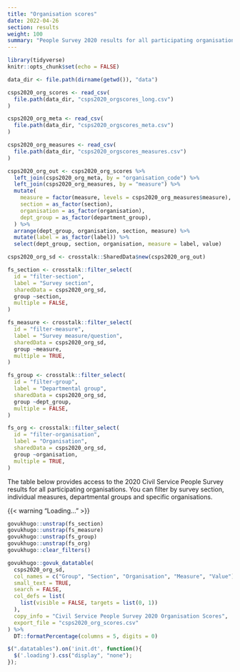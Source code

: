 ```yaml
---
title: "Organisation scores"
date: 2022-04-26
section: results
weight: 100
summary: "People Survey 2020 results for all participating organisations"
---
```


```r
library(tidyverse)
knitr::opts_chunk$set(echo = FALSE)

data_dir <- file.path(dirname(getwd()), "data")

csps2020_org_scores <- read_csv(
  file.path(data_dir, "csps2020_orgscores_long.csv")
)

csps2020_org_meta <- read_csv(
  file.path(data_dir, "csps2020_orgscores_meta.csv")
)

csps2020_org_measures <- read_csv(
  file.path(data_dir, "csps2020_orgscores_measures.csv")
)

csps2020_org_out <- csps2020_org_scores %>%
  left_join(csps2020_org_meta, by = "organisation_code") %>%
  left_join(csps2020_org_measures, by = "measure") %>%
  mutate(
    measure = factor(measure, levels = csps2020_org_measures$measure),
    section = as_factor(section),
    organisation = as_factor(organisation),
    dept_group = as_factor(department_group),
  ) %>%
  arrange(dept_group, organisation, section, measure) %>%
  mutate(label = as_factor(label)) %>%
  select(dept_group, section, organisation, measure = label, value)

csps2020_org_sd <- crosstalk::SharedData$new(csps2020_org_out)

fs_section <- crosstalk::filter_select(
  id = "filter-section",
  label = "Survey section",
  sharedData = csps2020_org_sd,
  group ~section,
  multiple = FALSE,
)

fs_measure <- crosstalk::filter_select(
  id = "filter-measure",
  label = "Survey measure/question",
  sharedData = csps2020_org_sd,
  group ~measure,
  multiple = TRUE,
)

fs_group <- crosstalk::filter_select(
  id = "filter-group",
  label = "Departmental group",
  sharedData = csps2020_org_sd,
  group ~dept_group,
  multiple = FALSE,
)

fs_org <- crosstalk::filter_select(
  id = "filter-organisation",
  label = "Organisation",
  sharedData = csps2020_org_sd,
  group ~organisation,
  multiple = TRUE,
)

```

The table below provides access to the 2020 Civil Service People Survey results for all participating organisations. You can filter by survey section, individual measures, departmental groups and specific organisations.



:::{.loading}
{{< warning "Loading..." >}}
:::

::::{.govuk-grid-row .data-card}

:::{.govuk-grid-column-one-quarter .data-filters .govuk-body-s}
```r
govukhugo::unstrap(fs_section)
govukhugo::unstrap(fs_measure)
govukhugo::unstrap(fs_group)
govukhugo::unstrap(fs_org)
govukhugo::clear_filters()
```
:::

:::{.govuk-grid-column-three-quarters .data-display}
```r

govukhugo::govuk_datatable(
  csps2020_org_sd,
  col_names = c("Group", "Section", "Organisation", "Measure", "Value"),
  small_text = TRUE,
  search = FALSE,
  col_defs = list(
    list(visible = FALSE, targets = list(0, 1))
  ),
  copy_info = "Civil Service People Survey 2020 Organisation Scores",
  export_file = "csps2020_org_scores.csv"
) %>%
  DT::formatPercentage(columns = 5, digits = 0)

```
:::

::::


```js
$(".datatables").on('init.dt', function(){
  $('.loading').css("display", "none");
});
```
